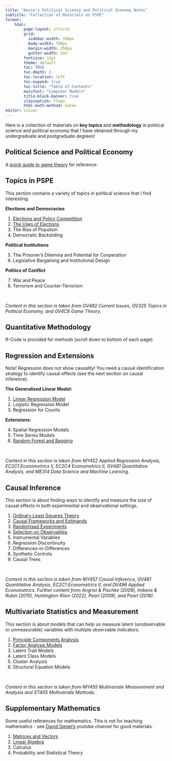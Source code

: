 ```yaml
---
title: "Kevin's Political Science and Political Economy Notes"
subtitle: "Collection of Materials on PSPE"
format:
    html:
        page-layout: article
        grid:
          sidebar-width: 350px
          body-width: 700px
          margin-width: 250px
          gutter-width: 2em
        fontsize: 12pt
        theme: default
        toc: TRUE
        toc-depth: 3
        toc-location: left
        toc-expand: true
        toc-title: "Table of Contents"
        mainfont: "Computer Modern"
        title-block-banner: true
        classoption: fleqn
        html-math-method: katex
editor: visual
---
```


Here is a collection of materials on **key topics** and **methodology** in political science and political economy that I have obtained through my undergraduate and postgraduate degrees!

## Political Science and Political Economy

A [quick guide to game theory](https://politicalscience.github.io/guides/games.html) for reference.

::: {.callout-tip collapse="true" appearance="simple" icon="false"}
## Topics in PSPE

This section contains a variety of topics in political science that I find interesting.

**Elections and Democracies**

1.  [Elections and Policy Competition](https://politicalscience.github.io/topics/1.html)
2.  [The Uses of Elections](https://politicalscience.github.io/topics/2.html)
3.  The Rise of Populism
4.  Democratic Backsliding

**Political Institutions**

5.  The Prisoner's Dilemma and Potential for Cooperation
6.  Legislative Bargaining and Institutional Design

**Politics of Conflict**

7.  War and Peace
8.  Terrorism and Counter-Terrorism

<br />

*Content in this section is taken from GV482 Current Issues, GV325 Topics in Political Economy, and GV4C8 Game Theory.*
:::

## Quantitative Methodology

R-Code is provided for methods (scroll down to bottom of each page).

::: {.callout-tip collapse="true" appearance="simple" icon="false"}
## Regression and Extensions

Note! Regression does not show causality! You need a causal identification strategy to identify causal effects (see the next section on causal inference).

**The Generalised Linear Model:**

1.  [Linear Regression Model](https://politicalscience.github.io/regression/1.html)
2.  Logistic Regression Model
3.  Regression for Counts

**Extensions:**

4.  Spatial Regression Models
5.  Time Series Models
6.  [Random Forest and Bagging](https://politicalscience.github.io/regression/6.html)

<br />

*Content in this section is taken from MY452 Applied Regression Analysis, EC2C1 Econometrics II, EC2C4 Econometrics II, GV481 Quantitative Analysis, and ME314 Data Science and Machine Learning.*
:::

::: {.callout-tip collapse="true" appearance="simple" icon="false"}
## Causal Inference

This section is about finding ways to identify and measure the size of causal effects in both experimental and observational settings.

1.  [Ordinary Least Squares Theory](https://politicalscience.github.io/causal/1.html)
2.  [Causal Frameworks and Estimands](https://politicalscience.github.io/causal/2.html)
3.  [Randomised Experiments](https://politicalscience.github.io/causal/3.html)
4.  [Selection on Observables](https://politicalscience.github.io/causal/4.html)
5.  Instrumental Variables
6.  Regression Discontinuity
7.  Differences-in-Differences
8.  Synthetic Controls
9.  Causal Trees

<br />

*Content in this section is taken from MY457 Causal Inference, GV481 Quantitative Analysis, EC2C1 Econometrics II, and DV496 Applied Econometrics. Further content from Angrist & Pischke (2009), Imbens & Rubin (2015), Huntington-Klien (2022), Pearl (2009), and Pearl (2016).*
:::

::: {.callout-tip collapse="true" appearance="simple" icon="false"}
## Multivariate Statistics and Measurement

This section is about models that can help us measure latent (unobservable or unmeasurable) variables with multiple observable indicators.

1.  [Principle Components Analysis](https://politicalscience.github.io/multivariate/1.html)
2.  [Factor Analysis Models](https://politicalscience.github.io/multivariate/2.html)
3.  Latent Trait Models
4.  Latent Class Models
5.  Cluster Analysis
6.  Structural Equation Models

<br />

*Content in this section is taken from MY455 Multivariate Measurement and Analysis and ST405 Multivariate Methods.*
:::

::: {.callout-tip collapse="true" appearance="simple" icon="false"}
## Supplementary Mathematics

Some useful references for mathematics. This is not for teaching mathematics - see [David Siegel's](https://www.youtube.com/@DaveASiegel/playlists) youtube channel for good materials.

1.  [Matrices and Vectors](https://politicalscience.github.io/maths/1.html)
2.  [Linear Algebra](https://politicalscience.github.io/maths/2.html)
3.  Calculus
4.  Probability and Statistical Theory
:::
